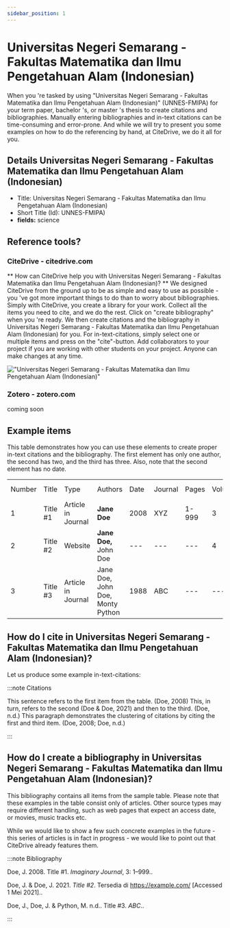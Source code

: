 ```yaml
---
sidebar_position: 1
---
```


# Universitas Negeri Semarang - Fakultas Matematika dan Ilmu Pengetahuan Alam (Indonesian)

When you 're tasked by using "Universitas Negeri Semarang - Fakultas Matematika dan Ilmu Pengetahuan Alam (Indonesian)" (UNNES-FMIPA) for your term paper, bachelor 's, or master 's thesis to create citations and bibliographies.
Manually entering bibliographies and in-text citations can be time-consuming and error-prone. And while we will try to present you some examples on how to do the referencing by hand, at CiteDrive, we do it all for you.

## Details  Universitas Negeri Semarang - Fakultas Matematika dan Ilmu Pengetahuan Alam (Indonesian)
* Title: Universitas Negeri Semarang - Fakultas Matematika dan Ilmu Pengetahuan Alam (Indonesian)
* Short Title (Id): UNNES-FMIPA)
* **fields:** science

## Reference tools?
### CiteDrive - citedrive.com
** How can CiteDrive help you with Universitas Negeri Semarang - Fakultas Matematika dan Ilmu Pengetahuan Alam (Indonesian)? **
We designed CiteDrive from the ground up to be as simple and easy to use as possible - you 've got more important things to do than to worry about bibliographies. Simply with CiteDrive, you create a library for your work. Collect all the items you need to cite, and we do the rest. Click on "create bibliography" when you 're ready. We then create citations and the bibliography in Universitas Negeri Semarang - Fakultas Matematika dan Ilmu Pengetahuan Alam (Indonesian) for you. For in-text-citations, simply select one or multiple items and press on the "cite"-button. Add collaborators to your project if you are working with other students on your project. Anyone can make changes at any time.


!["Universitas Negeri Semarang - Fakultas Matematika dan Ilmu Pengetahuan Alam (Indonesian)"](images/universitas-negeri-semarang--fakultas-matematika-dan-ilmu-pengetahuan-alam-indonesian.svg "Choose Universitas Negeri Semarang - Fakultas Matematika dan Ilmu Pengetahuan Alam (Indonesian) in the CiteDrive App")

### Zotero - zotero.com

coming soon

## Example items

This table demonstrates how you can use these elements to create proper in-text citations and the bibliography. The first element has only one author, the second has two, and the third has three. Also, note that the second element has no date.


<table>
  <tr>
   <td>Number
   </td>
   <td>Title
   </td>
   <td>Type
   </td>
   <td>Authors
   </td>
   <td>Date
   </td>
   <td>Journal
   </td>
   <td>Pages
   </td>
   <td>Volume
   </td>
   <td>Issue
   </td>
   <td>Access Date
   </td>
  </tr>
  <tr>
   <td>1
   </td>
   <td>Title #1
   </td>
   <td>Article in Journal
   </td>
   <td><strong>Jane Doe</strong>
   </td>
   <td>2008
   </td>
   <td>XYZ
   </td>
   <td>1-999
   </td>
   <td>3
   </td>
   <td>2
   </td>
   <td>--
   </td>
  </tr>
  <tr>
   <td>
2
   </td>
   <td>Title #2
   </td>
   <td>Website
   </td>
   <td><strong>Jane Doe, </strong>John Doe
   </td>
   <td>---
   </td>
   <td>---
   </td>
   <td>---
   </td>
   <td>4
   </td>
   <td>---
   </td>
   <td>2020-05-01
   </td>
  </tr>
  <tr>
   <td>3
   </td>
   <td>Title #3
   </td>
   <td>Article in Journal
   </td>
   <td>Jane Doe, John Doe, Monty Python
   </td>
   <td>1988
   </td>
   <td>ABC
   </td>
   <td>---
   </td>
   <td>---
   </td>
   <td>16
   </td>
   <td>---
   </td>
  </tr>
</table>



## How do I cite in  Universitas Negeri Semarang - Fakultas Matematika dan Ilmu Pengetahuan Alam (Indonesian)?

Let us produce some example in-text-citations:

:::note Citations


This sentence refers to the first item from the table. (Doe, 2008) This, in turn, refers to the second (Doe &amp; Doe, 2021)
and then to the third.  (Doe, n.d.)
This paragraph demonstrates the clustering of citations by citing the first and third item. (Doe, 2008; Doe, n.d.)

:::

## How do I create a bibliography in Universitas Negeri Semarang - Fakultas Matematika dan Ilmu Pengetahuan Alam (Indonesian)?

This bibliography contains all items from the sample table. Please note that these examples in the table consist only of articles. Other source types may require different handling, such as web pages that expect an access date, or movies, music tracks etc.

While we would like to show a few such concrete examples in the future - this series of articles is in fact in progress - we would like to point out that CiteDrive already features them.

:::note Bibliography

Doe, J. 2008. Title #1.  <i>Imaginary Journal</i>,  3: 1–999..

Doe, J. &amp; Doe, J. 2021. <i>Title #2</i>. Tersedia di https://example.com/ [Accessed 1 Mei 2021]..

Doe, J., Doe, J. &amp; Python, M. n.d.. Title #3.  <i>ABC</i>..



:::


        